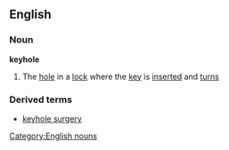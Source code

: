 ==English==
===Noun===
'''keyhole'''
#The [[hole]] in a [[lock]] where the [[key]] is [[inserted]] and [[turns]]
===Derived terms===
*[[keyhole surgery]]
[[Category:English nouns]]